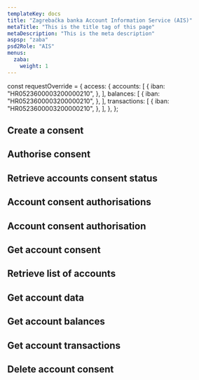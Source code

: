 ```yaml
---
templateKey: docs
title: "Zagrebačka banka Account Information Service (AIS)"
metaTitle: "This is the title tag of this page"
metaDescription: "This is the meta description"
aspsp: "zaba"
psd2Role: "AIS"
menus:
  zaba:
    weight: 1
---
```


const requestOverride = {
  access: {
    accounts: [
      {
        iban: "HR0523600003200000210",
      },
    ],
    balances: [
      {
        iban: "HR0523600003200000210",
      },
    ],
    transactions: [
      {
        iban: "HR0523600003200000210",
      },
    ],
  },
};

  <step>

## Create a consent

  <StepCreateAccountConsent requestOverride={requestOverride} />
  </step>
<step>

## Authorise consent

  <AuthoriseStep/>
</step>
  <step>

## Retrieve accounts consent status

  <AccountConsentStatus/>
  </step>
  <step>

## Account consent authorisations

  <StepAccountConsentAuthorisations/>
  </step>
  <step>

## Account consent authorisation

  <StepAccountConsentAuthorisation/>
  </step>
  <step>

## Get account consent

  <StepGetAccountConsent/>
  </step>
  <step>

## Retrieve list of accounts

  <StepAccounts/>
  </step>
  <step>

## Get account data

  <StepAccount/>
  </step>
  <step>

## Get account balances

  <StepBalances/>
  </step>
  <step>

## Get account transactions

  <StepTransactions/>
  </step>
  <step>

## Delete account consent

  <DeleteAccountConsent/>
  </step>
